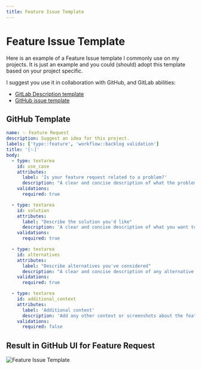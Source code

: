 ```yaml
---
title: Feature Issue Template
---
```


# Feature Issue Template

Here is an example of a Feature Issue template I commonly use on my projects. It is just an example and you could (should) adopt this template based on your project specific.

I suggest you use it in collaboration with GitHub, and GitLab abilities:

- [GitLab Description template](https://docs.gitlab.com/ee/user/project/description_templates.html)
- [GitHub issue template](https://docs.github.com/en/communities/using-templates-to-encourage-useful-issues-and-pull-requests/manually-creating-a-single-issue-template-for-your-repository)

## GitHub Template

```yaml
name: ✨ Feature Request
description: Suggest an idea for this project.
labels: ['type::feature', 'workflow::backlog validation']
title: '[✨]'
body:
  - type: textarea
    id: use_case
    attributes:
      label: 'Is your feature request related to a problem?'
      description: "A clear and concise description of what the problem is. Ex. I'm always frustrated when [...]"
    validations:
      required: true

  - type: textarea
    id: solution
    attributes:
      label: "Describe the solution you'd like"
      description: 'A clear and concise description of what you want to happen.'
    validations:
      required: true

  - type: textarea
    id: alternatives
    attributes:
      label: "Describe alternatives you've considered"
      description: "A clear and concise description of any alternative solutions or features you've considered."
    validations:
      required: true

  - type: textarea
    id: additional_context
    attributes:
      label: 'Additional context'
      description: 'Add any other context or screenshots about the feature request here.'
    validations:
      required: false
```

## Result in GitHub UI for Feature Request

<img src="/img/featureIssueTemplate.png" alt="Feature Issue Template" />